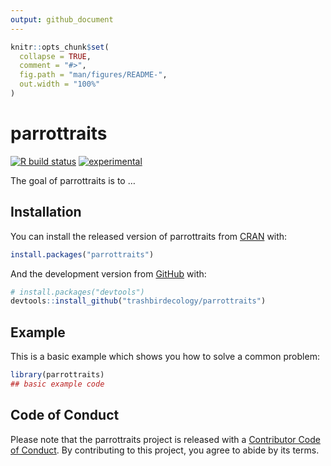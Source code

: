 ```yaml
---
output: github_document
---
```


<!-- README.md is generated from README.Rmd. Please edit that file -->

```r
knitr::opts_chunk$set(
  collapse = TRUE,
  comment = "#>",
  fig.path = "man/figures/README-",
  out.width = "100%"
)
```

# parrottraits

<!-- badges: start -->
[![R build status](https://github.com/trashbirdecology/parrottraits/workflows/R-CMD-check/badge.svg)](https://github.com/trashbirdecology/parrottraits/actions)
[![experimental](https://lifecycle.r-lib.org/articles/figures/lifecycle-experimental.svg)](https://lifecycle.r-lib.org/articles/figures/lifecycle-experimental.svg)
<!-- badges: end -->

The goal of parrottraits is to ...

## Installation

You can install the released version of parrottraits from [CRAN](https://CRAN.R-project.org) with:

``` r
install.packages("parrottraits")
```

And the development version from [GitHub](https://github.com/) with:

``` r
# install.packages("devtools")
devtools::install_github("trashbirdecology/parrottraits")
```
## Example

This is a basic example which shows you how to solve a common problem:

```r
library(parrottraits)
## basic example code
```


## Code of Conduct
Please note that the parrottraits project is released with a [Contributor Code of Conduct](https://trashbirdecology.github.io/parrottraits//CODE_OF_CONDUCT.html). By contributing to this project, you agree to abide by its terms.
